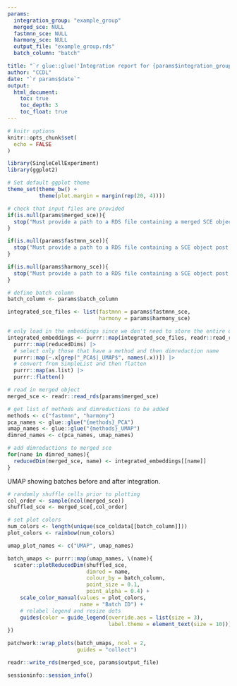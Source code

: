 ```yaml
---
params:
  integration_group: "example_group"
  merged_sce: NULL
  fastmnn_sce: NULL
  harmony_sce: NULL
  output_file: "example_group.rds"
  batch_column: "batch"

title: "`r glue::glue('Integration report for {params$integration_group}')`"
author: "CCDL"
date: "`r params$date`"
output:
  html_document:
    toc: true
    toc_depth: 3
    toc_float: true
---
```


```r
# knitr options
knitr::opts_chunk$set(
  echo = FALSE
)

library(SingleCellExperiment)
library(ggplot2)

# Set default ggplot theme
theme_set(theme_bw() + 
          theme(plot.margin = margin(rep(20, 4))))
```

```r
# check that input files are provided 
if(is.null(params$merged_sce)){
  stop("Must provide a path to a RDS file containing a merged SCE object.")
}

if(is.null(params$fastmnn_sce)){
  stop("Must provide a path to a RDS file containing a SCE object post integration with fastMNN.")
}

if(is.null(params$harmony_sce)){
  stop("Must provide a path to a RDS file containing a SCE object post integration with harmony.")
}

# define batch column 
batch_column <- params$batch_column
```


```r
integrated_sce_files <- list(fastmnn = params$fastmnn_sce,
                             harmony = params$harmony_sce)

# only load in the embeddings since we don't need to store the entire object 
integrated_embeddings <- purrr::map(integrated_sce_files, readr::read_rds) |>
  purrr::map(reducedDims) |> 
  # select only those that have a method and then dimreduction name
  purrr::map(~.x[grep("_PCA$|_UMAP$", names(.x))]) |>
  # convert from SimpleList and then flatten
  purrr::map(as.list) |> 
  purrr::flatten()
```


```r
# read in merged object
merged_sce <- readr::read_rds(params$merged_sce)

# get list of methods and dimreductions to be added
methods <- c("fastmnn", "harmony")
pca_names <- glue::glue("{methods}_PCA")
umap_names <- glue::glue("{methods}_UMAP")
dimred_names <- c(pca_names, umap_names)

# add dimreductions to merged sce 
for(name in dimred_names){
  reducedDim(merged_sce, name) <- integrated_embeddings[[name]]
}
```

UMAP showing batches before and after integration.

```r
# randomly shuffle cells prior to plotting
col_order <- sample(ncol(merged_sce))
shuffled_sce <- merged_sce[,col_order]

# set plot colors 
num_colors <- length(unique(sce_coldata[[batch_column]]))
plot_colors <- rainbow(num_colors)    

umap_plot_names <- c("UMAP", umap_names)

batch_umaps <- purrr::map(umap_names, \(name){
  scater::plotReducedDim(shuffled_sce,
                         dimred = name,
                         colour_by = batch_column,
                         point_size = 0.1,
                         point_alpha = 0.4) +
    scale_color_manual(values = plot_colors, 
                       name = "Batch ID") +
    # relabel legend and resize dots
    guides(color = guide_legend(override.aes = list(size = 3),
                                label.theme = element_text(size = 10))) 
})

patchwork::wrap_plots(batch_umaps, ncol = 2,
                      guides = "collect")
```

```r
readr::write_rds(merged_sce, params$output_file)
```

```r
sessioninfo::session_info()
```

